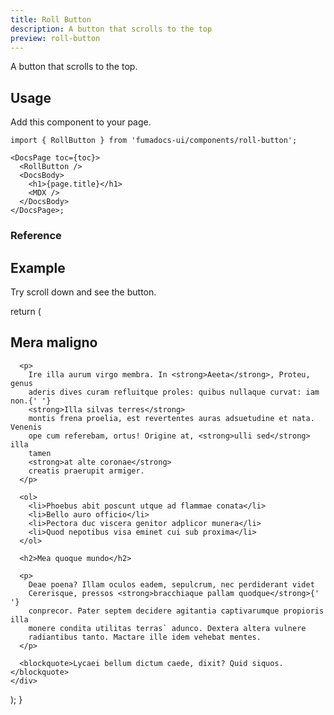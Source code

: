 ```yaml
---
title: Roll Button
description: A button that scrolls to the top
preview: roll-button
---
```


A button that scrolls to the top.

## Usage

Add this component to your page.

```tsx title="app/docs/[[...slug]]/page.tsx"
import { RollButton } from 'fumadocs-ui/components/roll-button';

<DocsPage toc={toc}>
  <RollButton />
  <DocsBody>
    <h1>{page.title}</h1>
    <MDX />
  </DocsBody>
</DocsPage>;
```

### Reference

<AutoTypeTable path="ui" name="RollButtonProps" />

## Example

Try scroll down and see the button.

<Test />

  return (
    <div className="p-4 bg-secondary text-secondary-foreground rounded-md">
      <h2>Mera maligno</h2>

      <p>
        Ire illa aurum virgo membra. In <strong>Aeeta</strong>, Proteu, genus
        aderis dives curam refluitque proles: quibus nullaque curvat: iam non.{' '}
        <strong>Illa silvas terres</strong>
        montis frena proelia, est revertentes auras adsuetudine et nata. Venenis
        ope cum referebam, ortus! Origine at, <strong>ulli sed</strong> illa
        tamen
        <strong>at alte coronae</strong>
        creatis praerupit armiger.
      </p>

      <ol>
        <li>Phoebus abit poscunt utque ad flammae conata</li>
        <li>Bello auro officio</li>
        <li>Pectora duc viscera genitor adplicor munera</li>
        <li>Quod nepotibus visa eminet cui sub proxima</li>
      </ol>

      <h2>Mea quoque mundo</h2>

      <p>
        Deae poena? Illam oculos eadem, sepulcrum, nec perdiderant videt
        Cererisque, pressos <strong>bracchiaque pallam quodque</strong>{' '}
        conprecor. Pater septem decidere agitantia captivarumque propioris illa
        monere condita utilitas terras` adunco. Dextera altera vulnere
        radiantibus tanto. Mactare ille idem vehebat mentes.
      </p>

      <blockquote>Lycaei bellum dictum caede, dixit? Quid siquos.</blockquote>
    </div>

); }
